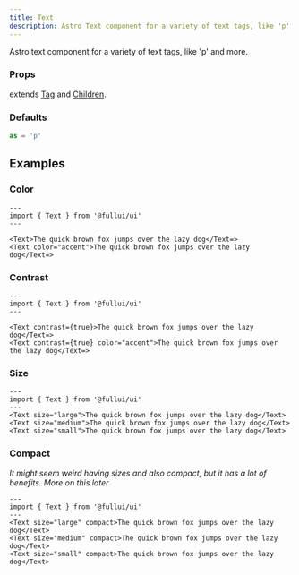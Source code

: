 ```yaml
---
title: Text
description: Astro Text component for a variety of text tags, like 'p' and more.
---
```


Astro text component for a variety of text tags, like 'p' and more.

### Props
extends [Tag](/utility/tag) and [Children](/utility/children).

### Defaults
```ts
as = 'p' 
```

## Examples
### Color
```astro live
---
import { Text } from '@fullui/ui'
---

<Text>The quick brown fox jumps over the lazy dog</Text=>   
<Text color="accent">The quick brown fox jumps over the lazy dog</Text=>  
```

### Contrast
```astro live
---
import { Text } from '@fullui/ui'
---

<Text contrast={true}>The quick brown fox jumps over the lazy dog</Text=>   
<Text contrast={true} color="accent">The quick brown fox jumps over the lazy dog</Text=>  
```

### Size
```astro live
---
import { Text } from '@fullui/ui'
--- 
<Text size="large">The quick brown fox jumps over the lazy dog</Text>   
<Text size="medium">The quick brown fox jumps over the lazy dog</Text>  
<Text size="small">The quick brown fox jumps over the lazy dog</Text>   
```

### Compact
*It might seem weird having sizes and also compact, but it has a lot of benefits. More on this later*
```astro live
---
import { Text } from '@fullui/ui'
--- 
<Text size="large" compact>The quick brown fox jumps over the lazy dog</Text>   
<Text size="medium" compact>The quick brown fox jumps over the lazy dog</Text>  
<Text size="small" compact>The quick brown fox jumps over the lazy dog</Text>   
```
